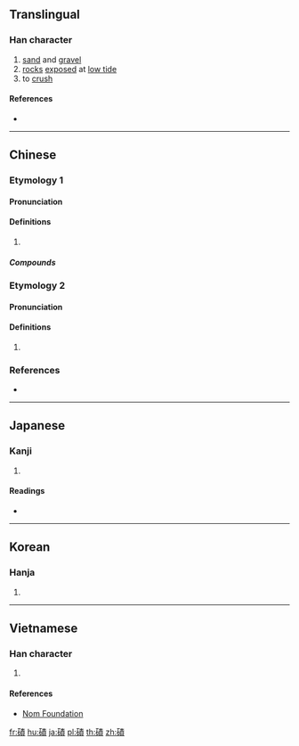 {{character info/new}}
{{also|碛}}
==Translingual==

===Han character===
{{Han char|rn=112|rad=石|as=11|sn=16|four=15686|canj=MRQMC|ids=⿰石責}}

# [[sand]] and [[gravel]]
# [[rock]]s [[expose]]d at [[low tide]]
# to [[crush]]

====References====
* {{Han ref|kx=0835.380|dkj=24448|dj=1253.060|hdz=42450.100|uh=78E7|ud=30951|bh=BF6C|bd=49004}}

----

==Chinese==

===Etymology 1===
{{zh-forms|s=碛}}

====Pronunciation====
{{zh-pron
|m=qì
|c=zik1,cik1
|h=pfs=chak
|mc=y
|oc=y
|cat=
}}

====Definitions====
{{zh-hanzi}}

# {{rfdef|zh}}

=====Compounds=====
{{zh-der|冰磧|冰磧岩|冰磧湖|磧礫|磧鹵}}

===Etymology 2===
{{zh-forms|s=碛}}

====Pronunciation====
{{zh-pron
|c=zaak3
|cat=
}}

====Definitions====
{{zh-hanzi}}

# {{rfdef|zh}}

===References===
* {{R:yue:Hanzi}}

----

==Japanese==

===Kanji===
{{ja-kanji|grade=|rs=石11}}

# {{defn|lang=ja|sort=石11}}

====Readings====
* {{ja-readings|on=[[せき]] (seki)|kun=[[かわら]] (kawara)|nanori=}}

----

==Korean==

===Hanja===
{{ko-hanja|hangeul=적|eumhun=|rv=jeok|mr=chŏk|y=cek}}

# {{defn|lang=ko|sort=石11}}

----

==Vietnamese==

===Han character===
{{vi-hantu|[[thích]]|rs=石11}}

# {{defn|lang=vi|sort=石11}}

====References====
* [http://nomfoundation.org/common/nom_details.php?codepoint=78e7 Nom Foundation]

[[fr:磧]]
[[hu:磧]]
[[ja:磧]]
[[pl:磧]]
[[th:磧]]
[[zh:磧]]